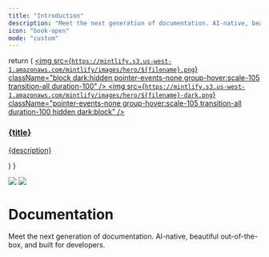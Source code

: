 ```yaml
---
title: "Introduction"
description: "Meet the next generation of documentation. AI-native, beautiful out-of-the-box, and built for developers."
icon: "book-open"
mode: "custom"
---
```


  return (
    <a className="group cursor-pointer pb-8" href={href}>
      <img src={`https://mintlify.s3.us-west-1.amazonaws.com/mintlify/images/hero/${filename}.png`} className="block dark:hidden pointer-events-none group-hover:scale-105 transition-all duration-100" />
      <img src={`https://mintlify.s3.us-west-1.amazonaws.com/mintlify/images/hero/${filename}-dark.png`} className="pointer-events-none group-hover:scale-105 transition-all duration-100 hidden dark:block" />
      <h3 className="mt-5 text-gray-900 dark:text-zinc-50 font-medium">{title}</h3>
      <p className="mt-1.5">
        {description}
      </p>
    </a>
  )
}

<div className="relative">
<div className="absolute top-0 lg:-top-16 left-0 right-0">
<img
  src="/images/hero/background-light.png"
  className="block dark:hidden pointer-events-none"
/>
<img
  src="/images/hero/background-dark.png"
  className="hidden dark:block pointer-events-none"
/>

</div>

<div className="px-4 py-16 lg:py-48 lg:pb-24 max-w-3xl mx-auto">
<h1 className="text-4xl font-medium text-center text-gray-900 dark:text-zinc-50 tracking-tight">
Documentation

</h1>

<p className="max-w-xl mx-auto px-4 mt-4 text-lg text-center text-gray-500 dark:text-zinc-500">
Meet the next generation of documentation. AI-native, beautiful out-of-the-box, and built for developers.

</p>

<div className="px-6 lg:px-0 mt-12 lg:mt-24 grid sm:grid-cols-2 gap-x-6 gap-y-4">
<HeroCard filename="rocket" title="Quickstart" description="Deploy your first docs site in minutes with our step-by-step guide" href="/quickstart" />

<HeroCard filename="cli" title="CLI installation" description="Install the CLI to preview and develop your docs locally" href="/installation" />

<HeroCard filename="editor" title="Web editor" description="Make quick updates and manage content with our browser-based editor" href="/editor" />

<HeroCard filename="components" title="Components" description="Build rich, interactive documentation with our ready-to-use components" href="/components" />

</div>

</div>

</div>